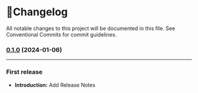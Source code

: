 
<Meta title="Introduction/Release-Notes" />
<link href="https://api.fontshare.com/v2/css?f[]=satoshi@900,700,500,300,400&display=swap" rel="stylesheet"></link>

<InPage>

# 📜Changelog

All notable changes to this project will be documented in this file. See <a>Conventional Commits</a> for commit guidelines.

### [0.1.0]() (2024-01-06)
---

### First release

* **Introduction:** Add Release Notes



</InPage>